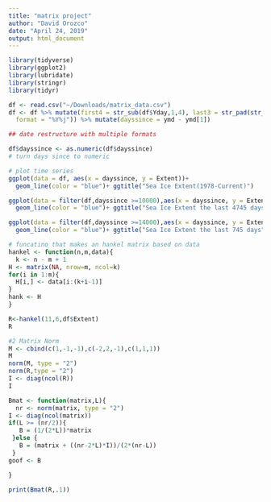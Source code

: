 ```yaml
---
title: "matrix project"
author: "David Orozco"
date: "April 24, 2019"
output: html_document
---
```


```r
library(tidyverse)
library(ggplot2)
library(lubridate)
library(stringr)
library(tidyr)

```
```r
df <- read.csv("~/Downloads/matrix_data.csv")
df <- df %>% mutate(first4 = str_sub(df$Yday,1,4), last3 = str_pad(str_sub(df$Yday,5), 3, pad = "0")) %>% unite("Yday","first4","last3",sep ="") %>% mutate(ymd = as.Date(Yday,
  format = "%Y%j")) %>% mutate(dayssince = ymd - ymd[1])

## date restructure with multiple formats

df$dayssince <- as.numeric(df$dayssince)
# turn days since to numeric

```


```r

# plot time series
ggplot(data = df, aes(x = dayssince, y = Extent))+
  geom_line(color = "blue")+ ggtitle("Sea Ice Extent(1978-Current)")

ggplot(data = filter(df,dayssince >=10000),aes(x = dayssince, y = Extent))+
  geom_line(color = "blue")+ ggtitle("Sea Ice Extent the last 4745 days")

ggplot(data = filter(df,dayssince >=14000),aes(x = dayssince, y = Extent))+
  geom_line(color = "blue")+ ggtitle("Sea Ice Extent the last 745 days")
```

```r
# funcatino that makes an hankel matrix based on data 
hankel <- function(n,m,data){
  k <- n - m + 1
H <- matrix(NA, nrow=m, ncol=k)
for(i in 1:m){
  H[i,] <- data[i:(k+i-1)]
}
hank <- H
}
```
```r

R<-hankel(11,6,df$Extent)
R

```

```r
#2 Matrix Norm 
M <- cbind(c(1,-1,-1),c(-2,2,-1),c(1,1,1))
M
norm(M, type = "2")
norm(R,type = "2")
I <- diag(ncol(R))
I
```

```r
Bmat <- function(matrix,L){
  nr <- norm(matrix, type = "2")
I <- diag(ncol(matrix))
if(L >= (nr/2)){
   B = (1/(2*L))*matrix
 }else {
   B = (matrix + ((nr-2*L)*I))/(2*(nr-L))
 }
goof <- B

}

print(Bmat(R,.1))
```

